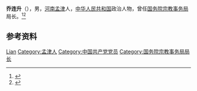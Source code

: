 '''乔连升'''（{{bd|1917年||1984年|}}），男，[[河南|河南]][[孟津|孟津]]人，[[中华人民共和国|中华人民共和国]]政治人物，曾任[[国务院宗教事务局|国务院宗教事务局]]局长。<ref>{{Cite book|title=中国共产党人名大辞典|author=盛平主编|publisher=中国国际广播出版社|year=1991|isbn=|location=北京|pages=}}</ref><ref>{{cite book|title=中囯人名大辞典·当代人物卷|author=廖盖隆等编|year=1990|publisher=上海辞书出版社|location=上海|page=}}</ref>

== 参考资料 ==
{{reflist}}

{{Authority control}}
{{DEFAULTSORT:Qiao乔}}
[[Category:乔姓|Lian]]
[[Category:孟津人|Category:孟津人]]
[[Category:中国共产党党员|Category:中国共产党党员]]
[[Category:国务院宗教事务局局长|Category:国务院宗教事务局局长]]

{{中国人物小作品}}